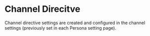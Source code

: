 # Channel Direcitve

Channel directive settings are created and configured in the channel settings (previously set in each Persona setting page). 

